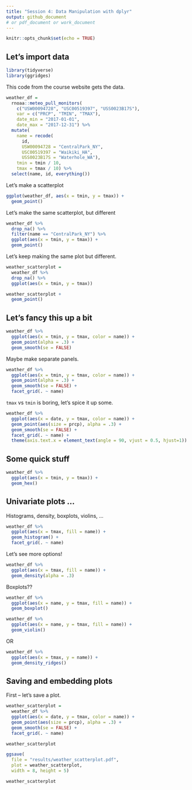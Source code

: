 ```yaml
---
title: "Session 4: Data Manipulation with dplyr"
output: github_document
# or pdf_document or work_document
---
```



```r
knitr::opts_chunk$set(echo = TRUE)
```

## Let's import data

```r
library(tidyverse)
library(ggridges)
```

This code from the course website gets the data.

```r
weather_df = 
  rnoaa::meteo_pull_monitors(
    c("USW00094728", "USC00519397", "USS0023B17S"),
    var = c("PRCP", "TMIN", "TMAX"), 
    date_min = "2017-01-01",
    date_max = "2017-12-31") %>%
  mutate(
    name = recode(
      id, 
      USW00094728 = "CentralPark_NY", 
      USC00519397 = "Waikiki_HA",
      USS0023B17S = "Waterhole_WA"),
    tmin = tmin / 10,
    tmax = tmax / 10) %>%
  select(name, id, everything())
```

Let's make a scatterplot

```r
ggplot(weather_df, aes(x = tmin, y = tmax)) + 
  geom_point()
```

Let's make the same scatterplot, but different

```r
weather_df %>% 
  drop_na() %>% 
  filter(name == "CentralPark_NY") %>% 
  ggplot(aes(x = tmin, y = tmax)) + 
  geom_point()
```

Let's keep making the same plot but different.

```r
weather_scatterplot = 
  weather_df %>% 
  drop_na() %>% 
  ggplot(aes(x = tmin, y = tmax))

weather_scatterplot + 
  geom_point()
```

## Let's fancy this up a bit

```r
weather_df %>% 
  ggplot(aes(x = tmin, y = tmax, color = name)) + 
  geom_point(alpha = .3) + 
  geom_smooth(se = FALSE)
```

Maybe make separate panels.

```r
weather_df %>% 
  ggplot(aes(x = tmin, y = tmax, color = name)) + 
  geom_point(alpha = .3) + 
  geom_smooth(se = FALSE) + 
  facet_grid(. ~ name)
```

`tmax` vs `tmin` is boring, let's spice it up some.

```r
weather_df %>% 
  ggplot(aes(x = date, y = tmax, color = name)) + 
  geom_point(aes(size = prcp), alpha = .3) + 
  geom_smooth(se = FALSE) + 
  facet_grid(. ~ name) + 
  theme(axis.text.x = element_text(angle = 90, vjust = 0.5, hjust=1))
```

## Some quick stuff

```r
weather_df %>% 
  ggplot(aes(x = tmin, y = tmax)) + 
  geom_hex()
```



## Univariate plots ...

Histograms, density, boxplots, violins, ...

```r
weather_df %>% 
  ggplot(aes(x = tmax, fill = name)) + 
  geom_histogram() + 
  facet_grid(. ~ name)
```


Let's see more options!

```r
weather_df %>% 
  ggplot(aes(x = tmax, fill = name)) + 
  geom_density(alpha = .3)
```

Boxplots??

```r
weather_df %>% 
  ggplot(aes(x = name, y = tmax, fill = name)) + 
  geom_boxplot()
```

```r
weather_df %>% 
  ggplot(aes(x = name, y = tmax, fill = name)) + 
  geom_violin()
```

OR

```r
weather_df %>% 
  ggplot(aes(x = tmax, y = name)) +
  geom_density_ridges()
```


## Saving and embedding plots

First -- let's save a plot.

```r
weather_scatterplot =
  weather_df %>% 
  ggplot(aes(x = date, y = tmax, color = name)) + 
  geom_point(aes(size = prcp), alpha = .3) + 
  geom_smooth(se = FALSE) + 
  facet_grid(. ~ name)

weather_scatterplot 

ggsave(
  file = "results/weather_scatterplot.pdf", 
  plot = weather_scatterplot,
  width = 8, height = 5)
```

```r
weather_scatterplot
```




